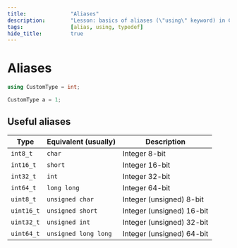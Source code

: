 ```yaml
---
title:				"Aliases"
description:		"Lesson: basics of aliases (\"using\" keyword) in C++ language"
tags:				[alias, using, typedef]
hide_title:			true
---
```



<NotFinished/>

# Aliases

```cpp title="Creating own alias"
using CustomType = int;
```
```cpp title="Example usage"
CustomType a = 1;
```

## Useful aliases

| Type | Equivalent (usually) | Description |
| ---- | ----- | ----- |
| `int8_t` | `char` | Integer 8-bit |
| `int16_t` | `short` | Integer 16-bit |
| `int32_t` | `int` | Integer 32-bit |
| `int64_t` | `long long` | Integer 64-bit |
| `uint8_t` | `unsigned char` | Integer (unsigned) 8-bit |
| `uint16_t` | `unsigned short` | Integer (unsigned) 16-bit |
| `uint32_t` | `unsigned int` | Integer (unsigned) 32-bit |
| `uint64_t` | `unsigned long long` | Integer (unsigned) 64-bit |

